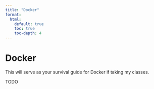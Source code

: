 ```yaml
---
title: "Docker"
format:
  html:
    default: true
    toc: true
    toc-depth: 4
---
```


# Docker

This will serve as your survival guide for Docker if taking my classes.

TODO
